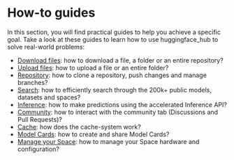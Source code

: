 # How-to guides

In this section, you will find practical guides to help you achieve a specific goal.
Take a look at these guides to learn how to use huggingface_hub to solve real-world problems:

- [Download files](./download): how to download a file, a folder or an entire repository?
- [Upload files](./upload): how to upload a file or an entire folder?
- [Repository](./repository): how to clone a repository, push changes and manage branches?
- [Search](./search): how to efficiently search through the 200k+ public models, datasets and spaces?
- [Inference](./inference): how to make predictions using the accelerated Inference API?
- [Community](./community): how to interact with the community tab (Discussions and Pull Requests)?
- [Cache](./manage-cache): how does the cache-system work?
- [Model Cards](./modelcards): how to create and share Model Cards?
- [Manage your Space](./manage-spaces): how to manage your Space hardware and configuration?